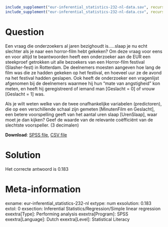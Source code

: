 ```r
include_supplement("eur-inferential_statistics-232-nl-data.sav", recursive = TRUE)
include_supplement("eur-inferential_statistics-232-nl-data.csv", recursive = TRUE)
```

Question
========
Een vraag die onderzoekers al jaren bezighoudt is…..slaap je nu echt slechter als je naar een horror-film hebt gekeken? Om deze vraag voor eens en voor altijd te beantwoorden heeft een onderzoeker aan de EUR een steekproef getrokken uit alle bezoekers van een Horror-film festival (Slasher-fest) in Rotterdam.  De deelnemers moesten aangeven hoe lang de film was die ze hadden gekeken op het festival, en hoeveel uur ze de avond na het festival hadden geslapen. Ook heeft de onderzoeker een vragenlijst afgenomen bij de deelnemers waarmee hij hun “mate van angstigheid” kon meten, en heeft hij geregistreerd of iemand man [Geslacht = 0] of vrouw [Geslacht = 1] was.

Als je wilt weten welke van de twee onafhankelijke variabelen (predictoren), die op een verschillende schaal zijn gemeten [MinutenFilm en Geslacht], een betere voorspelling geeft van het aantal uren slaap [UrenSlaap], waar moet je dan kijken? Geef de waarde van de relevante coëfficiënt van de slechtste voorspeller. (3 decimalen)

**Download**: [SPSS file](eur-inferential_statistics-232-nl-data.sav), [CSV file](eur-inferential_statistics-232-nl-data.csv)


Solution
========
Het correcte antwoord is 0.183


Meta-information
================
exname: eur-inferential_statistics-232-nl
extype: num
exsolution: 0.183
extol: 0
exsection: Inferential Statistics/Regression/Simple linear regression
exextra[Type]: Performing analysis
exextra[Program]: SPSS
exextra[Language]: Dutch
exextra[Level]: Statistical Literacy
